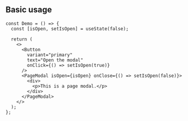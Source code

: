 
## Basic usage

<Preview>
  <Demo />
</Preview>

```tsx sandbox
const Demo = () => {
  const [isOpen, setIsOpen] = useState(false);

  return (
    <>
      <Button
        variant="primary"
        text="Open the modal"
        onClick={() => setIsOpen(true)}
      />
      <PageModal isOpen={isOpen} onClose={() => setIsOpen(false)}>
        <div>
          <p>This is a page modal.</p>
        </div>
      </PageModal>
    </>
  );
};
```
